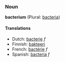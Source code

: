 ===Noun===
'''bacterium''' (Plural: [[bacteria]])

====Translations====
*Dutch: [[bacterie]] ''f''
*Finnish: [[bakteeri]]
*French: [[bactérie]] ''f''
*Spanish: [[bacteria]] ''f''